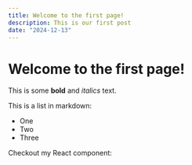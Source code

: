 ```yaml
---
title: Welcome to the first page!
description: This is our first post
date: "2024-12-13"
---
```

# Welcome to the first page!

This is some **bold** and _italics_ text.

This is a list in markdown:

- One
- Two
- Three

Checkout my React component: